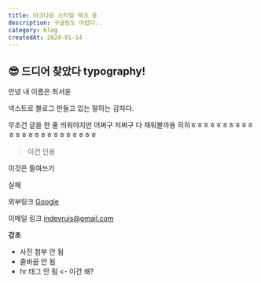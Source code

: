 ```yaml
---
title: 마크다운 스타일 체크 중
description: 구글링도 어렵다..
category: blog
createdAt: 2024-01-14
---
```


## 😎 드디어 찾았다 typography!

안녕
내 이름은
최서윤

넥스트로 블로그 만들고 있는 말하는 감자다.

무조건 글을 한 줄 띄워야지만
어쩌구 저쩌구
다 채워볼까용 히히ㅎㅎㅎㅎㅎㅎㅎㅎㅎㅎㅎㅎㅎㅎㅎㅎㅎㅎㅎㅎㅎㅎㅎㅎ

> 이건 인용

 이것은 들여쓰기

실패

외부링크
[Google](https://google.com)

이메일 링크
<indevruis@gmail.com>

**강조**

- 사진 첨부 안 됨
- 줄바꿈 안 됨
- hr 태그 안 됨 <- 이건 왜?